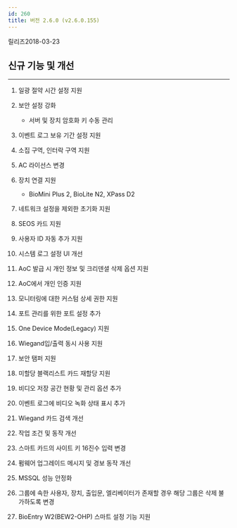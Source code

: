 ```yaml
---
id: 260
title: 버전 2.6.0 (v2.6.0.155)
---
```


릴리즈<Separator/>2018-03-23

## 신규 기능 및 개선

---

1. 일광 절약 시간 설정 지원

1. 보안 설정 강화

    * 서버 및 장치 암호화 키 수동 관리

1. 이벤트 로그 보유 기간 설정 지원

1. 소집 구역, 인터락 구역 지원

1. AC 라이선스 변경

1. 장치 연결 지원

    * BioMini Plus 2, BioLite N2, XPass D2

1. 네트워크 설정을 제외한 초기화 지원

1. SEOS 카드 지원

1. 사용자 ID 자동 추가 지원

1. 시스템 로그 설정 UI 개선

1. AoC 발급 시 개인 정보 및 크리덴셜 삭제 옵션 지원

1. AoC에서 개인 인증 지원

1. 모니터링에 대한 커스텀 상세 권한 지원

1. 포트 관리를 위한 포트 설정 추가

1. One Device Mode(Legacy) 지원

1. Wiegand입/출력 동시 사용 지원

1. 보안 탬퍼 지원

1. 미할당 블랙리스트 카드 재할당 지원

1. 비디오 저장 공간 현황 및 관리 옵션 추가

1. 이벤트 로그에 비디오 녹화 상태 표시 추가

1. Wiegand 카드 검색 개선

1. 작업 조건 및 동작 개선

1. 스마트 카드의 사이트 키 16진수 입력 변경

1. 펌웨어 업그레이드 메시지 및 경보 동작 개선

1. MSSQL 성능 안정화

1. 그룹에 속한 사용자, 장치, 출입문, 엘리베이터가 존재할 경우 해당 그룹은 삭제 불가하도록 변경

1. BioEntry W2(BEW2-OHP) 스마트 설정 기능 지원